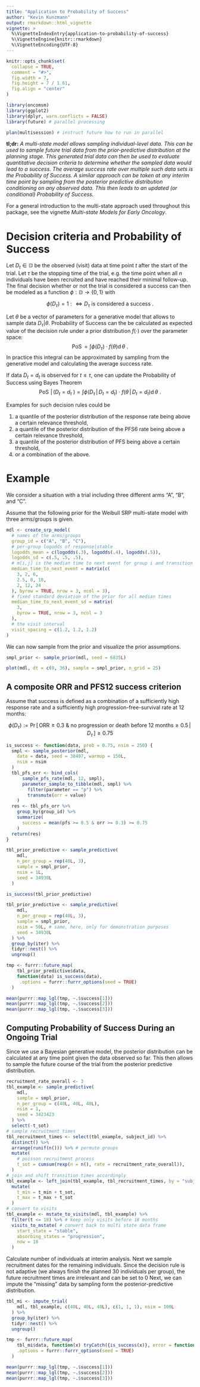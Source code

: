 ```yaml
---
title: "Application to Probability of Success"
author: "Kevin Kunzmann"
output: rmarkdown::html_vignette
vignette: >
  %\VignetteIndexEntry{application-to-probability-of-success}
  %\VignetteEngine{knitr::rmarkdown}
  %\VignetteEncoding{UTF-8}
---
```


```r
knitr::opts_chunk$set(
  collapse = TRUE,
  comment = "#>",
  fig.width = 7,
  fig.height = 7 / 1.61,
  fig.align = "center"
)
```

```r
library(oncomsm)
library(ggplot2)
library(dplyr, warn.conflicts = FALSE)
library(future) # parallel processing

plan(multisession) # instruct future how to run in parallel
```


**tl;dr:** *A multi-state model allows sampling individual-level 
data. This can be used to sample future trial data from the 
prior-predictive distribution at the planning stage.
This generated trial data can then be used to evaluate quantitative
decision criteria to determine whether the sampled data would lead to a success.
The average success rate over multiple such data sets is the 
Probability of Success.
A similar approach can be taken at any interim time point by sampling from 
the posterior predictive distribution conditioning on any observed data.
This then leads to an updated (or conditional) Probability of Success.*

For a general introduction to the multi-state approach used throughout this
package, see the vignette *Multi-state Models for Early Oncology*.



# Decision criteria and Probability of Success

Let $D_t \in \mathbb{D}$ be the observed (visit) data at time point 
$t$ after the start of the trial.
Let $\tau$ be the stopping time of the trial, 
e.g. the time point when all $n$ individuals have been recruited and 
have reached their minimal follow-up.
The final decision whether or not the trial is considered a success can then
be modeled as a function $\phi: \mathbb{D} \to \{0,1\}$ with 

$$\phi(D_\tau)=1 :\Leftrightarrow D_\tau\ \text{is considered a success}\ . $$

Let $\theta$ be a vector of parameters for a generative model that allows to
sample data $D_\tau|\theta$.
Probability of Success can the be calculated as expected value of the 
decision rule under a prior distribution $f(\cdot)$ over the parameter space:
$$
\operatorname{PoS} = \int \phi(D_\tau) \cdot f(\theta) \operatorname{d}\theta \ .
$$
In practice this integral can be approximated by sampling from the generative
model and calculating the average success rate.

If data $D_t=d_t$ is observed for $t\leq\tau$, one can update the Probability
of Success using Bayes Theorem
$$
\operatorname{PoS}\,|\, (D_t=d_t \ ) = \int \phi(D_\tau\,|\,D_t=d_t) \cdot f(\theta\,|\,D_t=d_t) \operatorname{d}\theta \ .
$$

Examples for such decision rules could be

1. a quantile of the posterior distribution of the response rate being above a
certain relevance threshold,
2. a quantile of the posterior distribution of the PFS6 rate being above a
certain relevance threshold,
3. a quantile of the posterior distribution of PFS being above a certain threshold,
4. or a combination of the above.



# Example

We consider a situation with a trial including three different arms 
"A", "B", and "C".

Assume that the following prior for the Weibull SRP multi-state model with 
three arms/groups is given.

```r
mdl <- create_srp_model(
  # names of the arms/groups
  group_id = c("A", "B", "C"),
  # per-group logodds of response|stable
  logodds_mean = c(logodds(.3), logodds(.4), logodds(.5)),
  logodds_sd = c(.5, .5, .5),
  # m[i,j] is the median time to next event for group i and transition j
  median_time_to_next_event = matrix(c(
    3, 2, 6,
    2.5, 8, 18,
    2, 12, 24
  ), byrow = TRUE, nrow = 3, ncol = 3),
  # fixed standard deviation of the prior for all median times
  median_time_to_next_event_sd = matrix(
    3,
    byrow = TRUE, nrow = 3, ncol = 3
  ),
  # the visit interval
  visit_spacing = c(1.2, 1.2, 1.2)
)
```

We can now sample from the prior and visualize the prior assumptions.

```r
smpl_prior <- sample_prior(mdl, seed = 6835L)

plot(mdl, dt = c(0, 36), sample = smpl_prior, n_grid = 25)
```


## A composite ORR and PFS12 success criterion

Assume that success is defined as a combination of a sufficiently high
response rate and a sufficiently high progression-free-survival rate at 12
months:

$$\phi(D_\tau) := \operatorname{Pr}\big[\,\text{ORR} \geq 0.3\ \&\ \text{no progression or death before 12 months} \geq 0.5 \, | \, D_\tau\,\big] \geq 0.75$$

```r
is_success <- function(data, prob = 0.75, nsim = 250) {
  smpl <- sample_posterior(mdl,
    data = data, seed = 38497, warmup = 150L,
    nsim = nsim
  )
  tbl_pfs_orr <- bind_cols(
      sample_pfs_rate(mdl, 12, smpl),
      parameter_sample_to_tibble(mdl, smpl) %>% 
        filter(parameter == "p") %>% 
        transmute(orr = value)
    )
  res <- tbl_pfs_orr %>% 
    group_by(group_id) %>% 
    summarize(
      success = mean(pfs >= 0.5 & orr >= 0.3) >= 0.75
    )
  return(res)
}
```

```r
tbl_prior_predictive <- sample_predictive(
    mdl,
    n_per_group = rep(40L, 3),
    sample = smpl_prior,
    nsim = 1L,
    seed = 34930L
  )

is_success(tbl_prior_predictive)
```

```r
tbl_prior_predictive <- sample_predictive(
    mdl,
    n_per_group = rep(40L, 3),
    sample = smpl_prior,
    nsim = 50L, # same, here, only for demonstration purposes
    seed = 34930L
  ) %>%
  group_by(iter) %>%
  tidyr::nest() %>% 
  ungroup()
```

```r
tmp <- furrr::future_map(
    tbl_prior_predictive$data, 
    function(data) is_success(data),
     .options = furrr::furrr_options(seed = TRUE)
  )

mean(purrr::map_lgl(tmp, ~.$success[1]))
mean(purrr::map_lgl(tmp, ~.$success[2]))
mean(purrr::map_lgl(tmp, ~.$success[3]))
```



## Computing Probability of Success During an Ongoing Trial

Since we use a Bayesian generative model, the posterior distribution can
be calculated at any time point given the data observed so far.
This then allows to sample the future course of the trial from the posterior
predictive distribution.

```r
recruitment_rate_overall <- 3
tbl_example <- sample_predictive(
    mdl,
    sample = smpl_prior,
    n_per_group = c(40L, 40L, 40L),
    nsim = 1,
    seed = 3423423
  ) %>% 
  select(-t_sot)
# sample recruitment times
tbl_recruitment_times <- select(tbl_example, subject_id) %>%
  distinct() %>%
  arrange(runif(n())) %>% # permute groups
  mutate(
    # poisson recruitment process
    t_sot = cumsum(rexp(n = n(), rate = recruitment_rate_overall)),
  )
# join and shift transition times accordingly
tbl_example <- left_join(tbl_example, tbl_recruitment_times, by = "subject_id") %>% 
  mutate(
    t_min = t_min + t_sot,
    t_max = t_max + t_sot
  )
# convert to visits
tbl_example <- mstate_to_visits(mdl, tbl_example) %>%
  filter(t <= 18) %>% # keep only visits before 18 months
  visits_to_mstate( # convert back to multi state data frame
    start_state = "stable",
    absorbing_states = "progression",
    now = 18
  )
```

Calculate number of individuals at interim analysis.
Next we sample recruitment dates for the remaining individuals.
Since the decision rule is not adaptive 
(we always finish the planned 30 individuals per group),
the future recruitment times are irrelevant and can be set to 0
Next, we can impute the "missing" data by sampling form the posterior-predictive 
distribution.

```r
tbl_mi <- impute_trial(
    mdl, tbl_example, c(40L, 40L, 40L), c(1, 1, 1), nsim = 100L
  ) %>%
  group_by(iter) %>%
  tidyr::nest() %>% 
  ungroup()
```

```r
tmp <- furrr::future_map(
    tbl_mi$data, function(x) tryCatch({is_success(x)}, error = function(e) NA), 
    .options = furrr::furrr_options(seed = TRUE)
  )

mean(purrr::map_lgl(tmp, ~.$success[1]))
mean(purrr::map_lgl(tmp, ~.$success[2]))
mean(purrr::map_lgl(tmp, ~.$success[3]))
```
